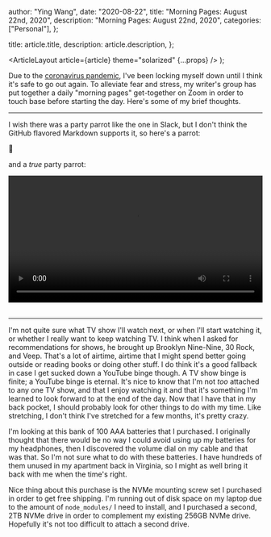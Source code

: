 
  author: "Ying Wang",
  date: "2020-08-22",
  title: "Morning Pages: August 22nd, 2020",
  description: "Morning Pages: August 22nd, 2020",
  categories: ["Personal"],
};

  title: article.title,
  description: article.description,
};

  <ArticleLayout article={article} theme="solarized" {...props} />
);

Due to the [coronavirus
pandemic](https://en.wikipedia.org/wiki/2019-20_coronavirus_pandemic), I've been
locking myself down until I think it's safe to go out again. To alleviate fear
and stress, my writer's group has put together a daily "morning pages"
get-together on Zoom in order to touch base before starting the day. Here's some
of my brief thoughts.

---

I wish there was a party parrot like the one in Slack, but I don't think the
GitHub flavored Markdown supports it, so here's a parrot:

:parrot:

and a _true_ party parrot:

<!-- https://stackoverflow.com/a/26276254 -->

<video style="width: 100%; width: -moz-available; width: -webkit-fill-available; width: fill-available; max-width: 100%;" controls>
    <source src="/video/posts/2020/08/22/morning_pages.mp4" type="video/mp4">
    Your browser does not support HTML5 video.
</video>
<br/>
<br/>

---

I'm not quite sure what TV show I'll watch next, or when I'll start watching it,
or whether I really want to keep watching TV. I think when I asked for
recommendations for shows, he brought up Brooklyn Nine-Nine, 30 Rock, and Veep.
That's a lot of airtime, airtime that I might spend better going outside or
reading books or doing other stuff. I do think it's a good fallback in case I
get sucked down a YouTube binge though. A TV show binge is finite; a YouTube
binge is eternal. It's nice to know that I'm not _too_ attached to any one TV
show, and that I enjoy watching it and that it's something I'm learned to look
forward to at the end of the day. Now that I have that in my back pocket, I
should probably look for other things to do with my time. Like stretching, I
don't think I've stretched for a few months, it's pretty crazy.

I'm looking at this bank of 100 AAA batteries that I purchased. I originally
thought that there would be no way I could avoid using up my batteries for my
headphones, then I discovered the volume dial on my cable and that was that. So
I'm not sure what to do with these batteries. I have hundreds of them unused in
my apartment back in Virginia, so I might as well bring it back with me when the
time's right.

Nice thing about this purchase is the NVMe mounting screw set I purchased in
order to get free shipping. I'm running out of disk space on my laptop due to
the amount of `node_modules/` I need to install, and I purchased a second, 2TB
NVMe drive in order to complement my existing 256GB NVMe drive. Hopefully it's
not too difficult to attach a second drive.
